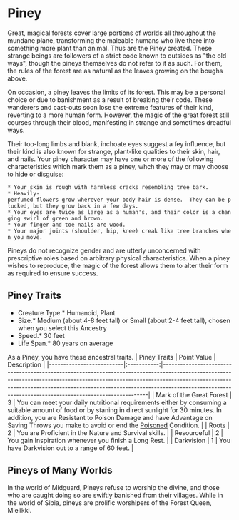 = Piney =
Great, magical forests cover large portions of worlds all throughout the mundane plane, transforming the maleable humans who live there into something more plant than animal.  Thus are the Piney created.  These strange beings are followers of a strict code known to outsides as "the old ways", though the pineys themselves do not refer to it as such.  For them, the rules of the forest are as natural as the leaves growing on the boughs above.

On occasion, a piney leaves the limits of its forest.  This may be a personal choice or due to banishment as a result of breaking their code.  These wanderers and cast-outs soon lose the extreme features of their kind, reverting to a more human form.  However, the magic of the great forest still courses through their blood, manifesting in strange and sometimes dreadful ways.

Their too-long limbs and blank, inchoate eyes suggest a fey influence, but their kind is also known for strange, plant-like qualities to their skin, hair, and nails. Your piney character may have one or more of the following characteristics which mark them as a piney, whch they may or may choose to hide or disguise:
 * Your skin is rough with harmless cracks resembling tree bark.
 * Heavily-perfumed flowers grow wherever your body hair is dense.  They can be plucked, but they grow back in a few days.
 * Your eyes are twice as large as a human's, and their color is a changing swirl of green and brown.
 * Your finger and toe nails are wood.
 * Your major joints (shoulder, hip, knee) creak like tree branches when you move. 

Pineys do not recognize gender and are utterly unconcerned with prescriptive roles based on arbitrary physical characteristics.  When a piney wishes to reproduce, the magic of the forest allows them to alter their form as required to ensure success.

== Piney Traits ==
*Creature Type.* Humanoid, Plant<br>
*Size.* Medium (about 4-8 feet tall) or Small (about 2-4 feet tall), chosen when you select this Ancestry<br>
*Speed.* 30 feet<br>
*Life Span.* 80 years on average<br>

As a Piney, you have these ancestral traits.
| Piney Traits             | Point Value | Description                                                                                                                                                                                                                                                                                                       |
|--------------------------|:-----------:|-------------------------------------------------------------------------------------------------------------------------------------------------------------------------------------------------------------------------------------------------------------------------------------------------------------------|
| Mark of the Great Forest |      3      | You can meet your daily nutritional requirements either by consuming a suitable amount of food or by staning in direct sunlight for 30 minutes.  In addition, you are Resistant to Poison Damage and have Advantage on Saving Throws you make to avoid or end the [[../Conditions#Poisoned|Poisoned]] Condition. |
| Roots                    |      2      | You are Proficient in the Nature and Survival skills.                                                                                                                                                                                                                                                             |
| Resourceful              |      2      | You gain Inspiration whenever you finish a Long Rest.                                                                                                                                                                                                                                                             |
| Darkvision               |      1      | You have Darkvision out to a range of 60 feet.                                                                                                                                                                                                                                                                    |

== Pineys of Many Worlds ==
In the world of Midguard, Pineys refuse to worship the divine, and those who are caught doing so are swiftly banished from their villages.  While in the world of Sibia, pineys are prolific worshipers of the Forest Queen, Mielikki.

